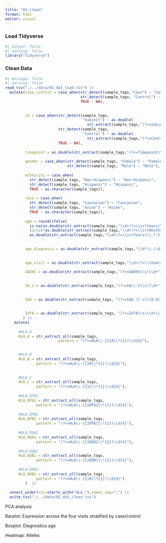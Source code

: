 ```yaml
---
title: "02_clean"
format: html
editor: visual
---
```


### Load Tidyverse

```r
#| output: false
#| warning: false
library("tidyverse")
```

### Clean Data

```r
#| message: false
#| warning: false
read_tsv("./../data/01_dat_load.tsv") |>
  mutate(case_control = case_when(str_detect(sample_tags,"Case") ~ "Case",
                                  str_detect(sample_tags, "Control") ~ "Control",
                                  TRUE ~ NA),
         
         
         id = case_when(str_detect(sample_tags, 
                                   "Subject") ~ as.double(
                                     str_extract(sample_tags,"(?<=Subject[^,])\\d+")),
                        str_detect(sample_tags, 
                                   "Control") ~ as.double(
                                     str_extract(sample_tags,"(?<=Control[^,])\\d+")),
                        TRUE ~ NA),
         
         timepoint = as.double(str_extract(sample_tags,"(?<=Timepoint)\\s+\\d+[.\\d+]?")),
         
         gender = case_when(str_detect(sample_tags, "Female") ~ "Female",
                            str_detect(sample_tags, "Male") ~ "Male"),
         
         ethnicity = case_when(
           str_detect(sample_tags, "Non-Hispanic") ~ "Non-Hispanic",
           str_detect(sample_tags, "Hispanic") ~ "Hispanic",
           TRUE ~ as.character(sample_tags)),
          
         race = case_when(
           str_detect(sample_tags, "Caucasian") ~ "Caucasian",
           str_detect(sample_tags, "Asian") ~ "Asian",
           TRUE ~ as.character(sample_tags)),
         
         age = round(ifelse(
           is.na(as.double(str_extract(sample_tags,"\\d+(?=\\s+(Years)\\,)"))),
           (1/12)*as.double(str_extract(sample_tags,"\\d+(?=\\s+(Months)\\,)")),
           as.double(str_extract(sample_tags,"\\d+(?=\\s+(Years)\\,)"))),2),
         
         
         age_diagnosis = as.double(str_extract(sample_tags,"\\d*\\.\\d+(?=\\sYears\\sat\\sdiagnosis)")),
         
         
         age_visit = as.double(str_extract(sample_tags,"\\d+(?=\\sYears\\sat\\svisit)")),
         
         GAD65 = as.double(str_extract(sample_tags,"(?<=GAD65\\s)\\d+")),
         
         
         IA_2 = as.double(str_extract(sample_tags,"(?<=IA\\-2\\s)\\d+")),
         
         
         IAA = as.double(str_extract(sample_tags, "(?<=IAA )[-+]?[0-9]*\\.?[0-9]+")),
         
         
         ZnT8 = as.double(str_extract(sample_tags, "(?<=ZnT8\\s)\\d+\\.\\d+"))
        ) |> 
    mutate(
      
      #HLA-A
      HLA_A = str_extract_all(sample_tags,
                        pattern = "(?<=HLA\\-{1}A\\*{1})\\d{4}"),

      
      #HLA-B
      HLA_B = str_extract_all(sample_tags,
              pattern = "(?<=HLA\\-{1}B\\*{1})\\d{4}"),
      
      
      #HLA-C
      HLA_C = str_extract_all(sample_tags,
              pattern = "(?<=HLA\\-{1}C\\*{1})\\d{4}"),
      
      #HLA-DPA1
      HLA_DPA1 = str_extract_all(sample_tags,
              pattern = "(?<=HLA\\-{1}DPA1\\*{1})\\d{4}"),
      
      #HLA-DPB1
      HLA_DPB1 = str_extract_all(sample_tags,
              pattern = "(?<=HLA\\-{1}DPB1\\*{1})\\d{4}"),
      
      #HLA-DQA1
      HLA_DQA1 = str_extract_all(sample_tags,
              pattern = "(?<=HLA\\-{1}DQA1\\*{1})\\d{4}"),
      
      #HLA-DQB1
      HLA_DQB1 = str_extract_all(sample_tags,
              pattern = "(?<=HLA\\-{1}DQB1\\*{1})\\d{4}"),
      
      #HLA-DRB1
      HLA_DRB1 = str_extract_all(sample_tags,
              pattern = "(?<=HLA\\-{1}A\\*{1})\\d{4}")
         )  |>
         
  unnest_wider(col=starts_with("HLA_"),names_sep=",") |>
  write_tsv("./../data/02_dat_clean.tsv")
```

PCA analysis

Barplot: Expression across the four visits stratified by case/control

Boxplot: Diagnostics age

Heatmap: Alleles
